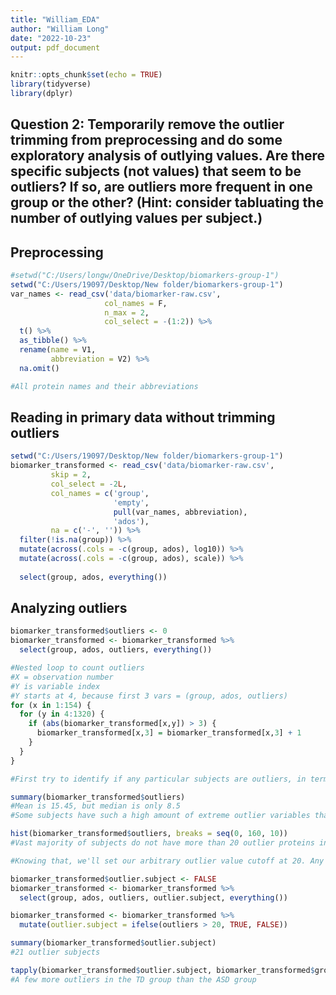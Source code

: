 ```yaml
---
title: "William_EDA"
author: "William Long"
date: "2022-10-23"
output: pdf_document
---
```


```r
knitr::opts_chunk$set(echo = TRUE)
library(tidyverse)
library(dplyr)
```

## Question 2: Temporarily remove the outlier trimming from preprocessing and do some exploratory analysis of outlying values. Are there specific subjects (not values) that seem to be outliers? If so, are outliers more frequent in one group or the other? (Hint: consider tabluating the number of outlying values per subject.)


## Preprocessing

```r
#setwd("C:/Users/longw/OneDrive/Desktop/biomarkers-group-1")
setwd("C:/Users/19097/Desktop/New folder/biomarkers-group-1")
var_names <- read_csv('data/biomarker-raw.csv', 
                     col_names = F, 
                     n_max = 2, 
                     col_select = -(1:2)) %>%
  t() %>%
  as_tibble() %>%
  rename(name = V1, 
         abbreviation = V2) %>%
  na.omit()

#All protein names and their abbreviations
```

## Reading in primary data without trimming outliers
```r
setwd("C:/Users/19097/Desktop/New folder/biomarkers-group-1")
biomarker_transformed <- read_csv('data/biomarker-raw.csv', 
         skip = 2,
         col_select = -2L,
         col_names = c('group', 
                       'empty',
                       pull(var_names, abbreviation),
                       'ados'),
         na = c('-', '')) %>%
  filter(!is.na(group)) %>%
  mutate(across(.cols = -c(group, ados), log10)) %>%
  mutate(across(.cols = -c(group, ados), scale)) %>%
      
  select(group, ados, everything())
```


## Analyzing outliers
```r
biomarker_transformed$outliers <- 0
biomarker_transformed <- biomarker_transformed %>%
  select(group, ados, outliers, everything())

#Nested loop to count outliers
#X = observation number
#Y is variable index
#Y starts at 4, because first 3 vars = (group, ados, outliers)
for (x in 1:154) {
  for (y in 4:1320) {
    if (abs(biomarker_transformed[x,y]) > 3) {
      biomarker_transformed[x,3] = biomarker_transformed[x,3] + 1
    }  
  }
}

```


```r

#First try to identify if any particular subjects are outliers, in terms of having an extreme number of outlier protein values

summary(biomarker_transformed$outliers)
#Mean is 15.45, but median is only 8.5
#Some subjects have such a high amount of extreme outlier variables that it is skewing our distribution.

hist(biomarker_transformed$outliers, breaks = seq(0, 160, 10))
#Vast majority of subjects do not have more than 20 outlier proteins in their blood sample

#Knowing that, we'll set our arbitrary outlier value cutoff at 20. Any subject exceeding 20 protein outliers will be deemed an outlier subject. 

biomarker_transformed$outlier.subject <- FALSE
biomarker_transformed <- biomarker_transformed %>%
  select(group, ados, outliers, outlier.subject, everything())

biomarker_transformed <- biomarker_transformed %>%
  mutate(outlier.subject = ifelse(outliers > 20, TRUE, FALSE))

summary(biomarker_transformed$outlier.subject)
#21 outlier subjects

tapply(biomarker_transformed$outlier.subject, biomarker_transformed$group, summary)
#A few more outliers in the TD group than the ASD group


```




